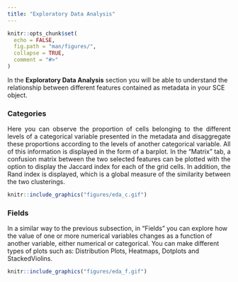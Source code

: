 ```yaml
---
title: "Exploratory Data Analysis"
---
```


```r
knitr::opts_chunk$set(
  echo = FALSE,
  fig.path = "man/figures/",
  collapse = TRUE,
  comment = "#>"
)
```

In the **Exploratory Data Analysis** section you will be able to understand the relationship between different features contained as metadata in your SCE object.
 
### Categories

<p align="justify"> 
Here you can observe the proportion of cells belonging to the different levels of a categorical variable presented in the metadata and disaggregate these proportions according to the levels of another categorical variable. All of this information is displayed in the form of a barplot. In the "Matrix" tab, a confusion matrix between the two selected features can be plotted with the option to display the Jaccard index for each of the grid cells. In addition, the Rand index is displayed, which is a global measure of the similarity between the two clusterings.
</p>


```r
knitr::include_graphics("figures/eda_c.gif")

```


### Fields

In a similar way to the previous subsection, in "Fields" you can explore how the value of one or more numerical variables changes as a function of another variable, either numerical or categorical. You can make different types of plots such as: Distribution Plots, Heatmaps, Dotplots and StackedViolins.


```r
knitr::include_graphics("figures/eda_f.gif")

```




